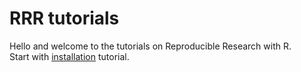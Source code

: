 RRR tutorials
======================

Hello and welcome to the tutorials on Reproducible Research with R.  
Start with [installation](./work-station-setup/work-station-setup.html) tutorial.

